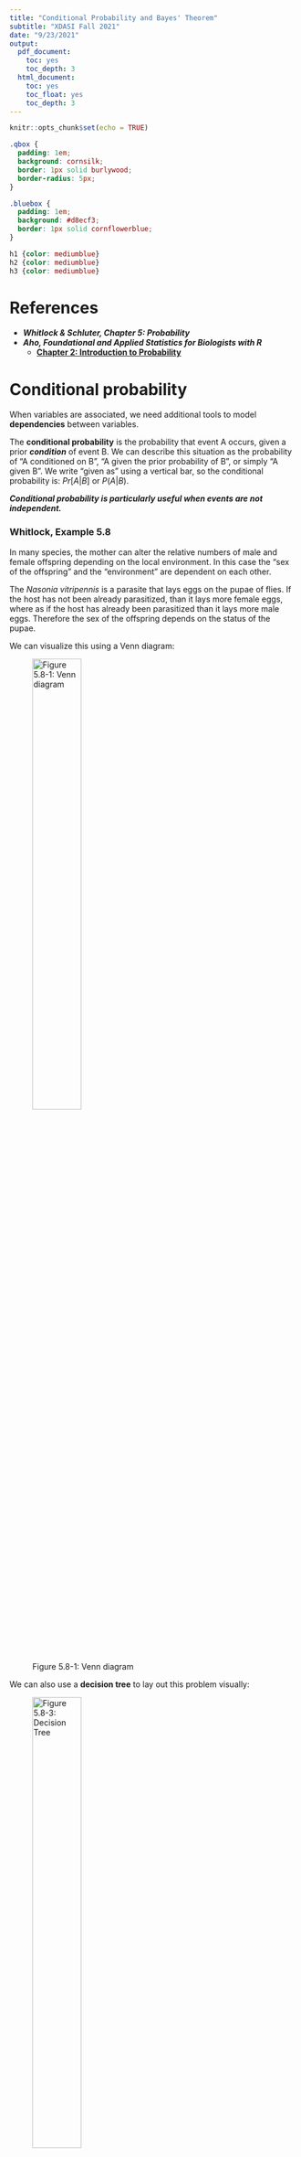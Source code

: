 ```yaml
---
title: "Conditional Probability and Bayes' Theorem"
subtitle: "XDASI Fall 2021"
date: "9/23/2021"
output:
  pdf_document:
    toc: yes
    toc_depth: 3
  html_document:
    toc: yes
    toc_float: yes
    toc_depth: 3
---
```


```r
knitr::opts_chunk$set(echo = TRUE)
```


```css
.qbox {
  padding: 1em;
  background: cornsilk;
  border: 1px solid burlywood;
  border-radius: 5px;
}

.bluebox {
  padding: 1em;
  background: #d8ecf3;
  border: 1px solid cornflowerblue;
}

h1 {color: mediumblue}
h2 {color: mediumblue}
h3 {color: mediumblue}
```

# References

+ ***Whitlock & Schluter, Chapter 5: Probability***
+ ***Aho, Foundational and Applied Statistics for Biologists with R***
  + <a href="https://drive.google.com/file/d/1cpC3ofcP9DIB8vDieE1lBVVAesWklCyM/view?usp=sharing" target="blank">**Chapter 2: Introduction to Probability**</a>


# Conditional probability

When variables are associated, we need additional tools to model **dependencies** between variables.

The **conditional probability** is the probability that event A occurs, given a prior ***condition*** of event B. We can describe this situation as the probability of "A conditioned on B", "A given the prior probability of B", or simply "A given B". We write "given as" using a vertical bar, so the conditional probability is: $Pr[A|B]$ or $P(A|B)$.

***Conditional probability is particularly useful when events are not independent.***

### Whitlock, Example 5.8

In many species, the mother can alter the relative numbers of male and female offspring depending on the local environment. In this case the "sex of the offspring" and the "environment" are dependent on each other.

The *Nasonia vitripennis* is a parasite that lays eggs on the pupae of flies. If the host has not been already parasitized, than it lays more female eggs, where as if the host has already been parasitized than it lays more male eggs. Therefore the sex of the offspring depends on the status of the pupae.

We can visualize this using a Venn diagram:

![Figure 5.8-1: Venn diagram](Images/nasonia_venn.png){width=45%}

We can also use a **decision tree** to lay out this problem visually:

![Figure 5.8-3: Decision Tree](Images/dependent_events_tree.jpg){width=45%}

Here we were given a number of **observations**:

The total proportion of the hosts that were parasitized:

+ $Pr[par] = P(par) = 0.20$
+ $Pr[!\ par] = P(!\ par) = 0.80$

The proportion of male and female eggs found on non-parasitized or parasitized hosts:

+ $P(M \cap \ !\ par) = 0.04$
+ $P(F \cap \ !\ par) = 0.76$
+ $P(M \cap \ par) = 0.18$
+ $P(F \cap \ par) = 0.02$

This allowed us to find the conditional probabilities:

- $P(M | par) = 0.18/0.20 = 0.90$
  + probability that a male egg is laid, **given that** host is parasitized
- $P(F | par) = 0.02/0.2 = 0.10$
  + same as above, but for a female egg
- $P(M | !\ par ) = 0.04/0.8 = 0.05$
  + probability that a male egg is laid, **given that** the host is unparasitized.
- $P(F | !\ par ) = 0.76/0.8 = 0.95$
  + ditto, for a female egg

The book illustrates finding the probability that a new, randomly chosen egg, is ***male*** by tracing out both possible paths to obtain a male egg, and using the multiplication and addition rules for probabilities to get the ***total probability*** of a male egg:

$$\begin{aligned}
P(M) &= P(par) * P(M | par)\ + P(!\ par) * P(M | !\ par) \\
     &= 0.20*0.90 + 0.80*0.05 = 0.18 + 0.04 \\
     &= 0.22 
\end{aligned}$$


<!-- ======================================================================= -->
<div class="qbox">
$\Rightarrow$ ***Q: What is the probability that a randomly chosen egg is female?***

Let's work out the pieces we need and then compute the answer using the given conditonal probabilities.

<details closed markdown="block">
  <summary>Answer</summary>

<!-- *(Answer will be posted after class)* -->

$$\begin{aligned}
P(F) &= P(par) * P(F | par)\ + P(!\ par) * P(F | !\ par) \\
&= 0.20*0.10 + 0.80*0.95 = 0.02 + 0.76 \\
&= 0.78
\end{aligned}$$

</details>
</div>
<!-- ======================================================================= -->
<p>
How does this line up with the figure we got for male eggs above?


Of course, we could have just computed this using the actual observations:

$$P(F) = P(F \cap \ !\ par) + P(F \cap \ par) = 0.76 + 0.02 = 0.78$$

***So how does going to all this trouble help us?*** Because by turning these equations around, we can use them to answer new questions that we don't already know the answer to. Let's look at another example to see how this could work.

---

### Example 5.9 - Down's Syndrome

Down's syndrome, or trisomy 21, is a chromosomal condition that occurs in 1/1000 pregnancies. A test called the "triple test", which looks for three hormone concentrations around week 16, has been developed to circumvent the need for amniocentesis, which is a very invasive procedure (but which is also the gold standard for detection, since it provides a definitive diagnosis of the karyotype).

Let's say we want to ask: 

***If the test on a random fetus gives a $Pos$ result, what is the probability that fetus actually is $DS^+$?*** In other words, what is $P(DS^+|Pos)$?

How can we formulate this problem in terms of Bayes' rule? 

First, we need the **priors**, or states of nature:

+ $P(DS^+) = 0.001$ : Rate of Down's syndrome
+ $P(DS^-) = 0.999$

The established rates of detection of the test, which give us our **likelihoods**, are as follows:

- $P(Pos|DS^+) = 0.6$
  + **True Positive** (sensitivity): The test was positive, and the fetus has DS
- $P(Neg|DS^+) = 0.4$
  + **False Negative** : The test was negative, however the fetus has DS 
- $P(Neg|DS^-) = 0.95$
  + **True Negative** : The test was negative, and the fetus does not have DS
- $P(Pos|DS^-) = 0.05$
  + **False Positive** : Test was positive, but the fetus does not have DS


Using the Bayes' theorem above, let's set A to be the test result, $[Pos|Neg]$, and B to be DS status, $[DS^+|DS^-]$. Now we can formulate our problem as:


$$P(DS^+|Pos) = \frac{P(Pos|DS^+) * P(DS^+)}{P(Pos)}$$

We are given the values for the numerator, but we need the values for the denominator.
For this we can use our **law of total probability**.

<!-- ======================================================================= -->
<div class="qbox">
$\Rightarrow$ ***Q: What is the formula we need to construct the denominator?***

<details closed markdown="block">
  <summary>Answer</summary>

By the law of total probablity:

$$ P(Pos) = P(Pos|DS^+)*P(DS^+) + P(Pos|DS^-)*P(DS^-) $$

</details>
</div>
<!-- ======================================================================= -->
<p>
<!-- ======================================================================= -->
<div class="qbox">
$\Rightarrow$ ***Q: What is the final formula and the result after plugging in all of the corresponding values?***

<details closed markdown="block">
  <summary>Answer</summary>

$$\begin{aligned}
P(DS^+|Pos) &= \frac{P(Pos|DS^+) * P(DS^+)}{P(DS^+) * P(Pos|DS^+) + P(DS^-)*P(Pos|DS^-)} \\
&= \frac{0.6*0.001}{0.6*0.001 + 0.999*0.05}
\end{aligned}$$

```r
result = 0.6*0.001 / (0.6*0.001 + 0.999*0.05)
round(result*100, 2)
```

</details>
</div>
<!-- ======================================================================= -->
<p>
The answer is ``r round(result*100, 2)``%. This means that almost 99% of positive results will be false positives! Even though the FP rate is only 5%, the incidence of Down's is so low that the vast majority of cases that do return a positive test will not actually have Down's syndrome.

In many cases, it's better to err on the side of caution, and any positive test results can be confirmed by further testing.

---

---

# General multiplication rule

We can determine the probability of an event ***A given B*** using the conditional probability, which is simply the fraction of the time that we see A and B together, relative to the total occurrence of B:

![](Images/conditional_probability_venn.jpeg){width=50%}

We can write this as:

$$P(A | B) = \frac{P(A \cap B)}{P(B)}$$

If we rearrange this equation (and change our notation slightly), we can say that $P(A \cap B)$ is simply the probability of ***A given B*** times the **total probability of B**:

$$P(A \cap B) = P(A|B) * P(B)$$
Of course ***the reverse is true as well***:

$$P(A \cap B) = P(B|A) * P(A)$$
*However*, keep in mind that usually $P(A|B) \ne P(B|A)$. Why? Consider the relationship between spots and measles!

We actually used this multiplication rule to find the conditional probabilities above. For example:

$$P(M | par) = \frac{P(M \cap par)}{P(par)} = \frac{0.18}{0.20} = 0.95 $$

When two events are independent, we know that $P(A \cap B) = P(A)*P(B)$, and so $P(A|B)$ is simply $P(B)$:

$$P(A|B) = \frac{P(A \cap B)}{P(A)} = P(B)$$


---

# Law of total probability

When we have multiple possible conditions, or (mutually exclusive) values of B, we can say that B is a **disjoint set** representing multiple ***states of nature***. 

The total probability of A will then be **partitioned** among all of the possible values of B. We can visualize this as follows:

![](Images/law_of_total_probability.png){width=50%}

So the total probability of event A, $P(A)$, is the **sum of the intersections of A and each of the partitions of B**. We can write this as:

$$P(A) = P(A \cap B_1) + P(A \cap B_2) + P(A \cap B_3) + P(A \cap B_4) = \sum_{i=1}^4{P(A \cap B_i)}$$

Since each of the intersections can be written as $P(A \cap B_i) = P(A|B_i)*P(B_i)$, we can now write the **law of total probability** in terms of the ***conditional probabilities***:

$$ P(A) = \sum_{i=1}^4{P(A \cap B_i)} = \sum_{i=1}^nP(A|B_i)*P(B_i) $$
Where $n$ is the total number of ***conditions***, i.e. mutually exclusive states of B. That is, the total probability of A is the conditional probability of (A given B) times the probability of B, for all possible values of B.

For our *Nasonia* example above, this equation gives us the same result as the one we obtained by working our way through the decision tree:

$$\begin{aligned}
P(M) &= P(M | par) * P(par) \ + P(M | !\ par) * P(!\ par)
\end{aligned}$$

---

# Bayes' theorem

Recall that the intersection of A and B, $P(A \cap B)$, can be written equivalently in terms of conditional probabilities relative to A or relative to B:

$$P(A \cap B) = P(B) * P(A|B) = P(A) * P(B|A)$$

We can now derive an incredibly useful formula called the **Bayes' Theorem**:

$$P(A|B) = \frac{P(B|A)*P(A)}{P(B)}$$
The three elements of Bayesian statistics are thus:

+ **Priors**: known probabilities for different conditions, e.g. $P(A)$ and $P(B)$
+ **Likelihoods**: known conditional probabilities, e.g. $P(B|A)$
+ **Posteriors**: unknown conditional probabilities, e.g. $P(A|B)$ 

This turns out to be a very useful way to frame problems involving conditional probabilities, because it allows us to figure out an unknown quantities for **posterior probabilities**, given **prior probabilities** and **likelihoods**. 


### Bayes' theorem with multiple priors

More generally, when there are many possible outcomes, we can figure out the conditional probability for a single outcome using the **total law of probability**:

$$P(A_i|B) = \frac{Pr(B|A_i)P(A_i)}{P(B)} = \frac{P(B|A_i)P(A_i)}{\sum_{j=1}^n P(B|A_j)P(A_j)} $$

### Bayes' theorem with binary outcomes

For a situation with binary outcomes, this simplifies to:

$$P(A|B) = \frac{Pr(B|A)*P(A)}{P(B)} = \frac{P(B|A)*P(A)}{P(B|A)*P(A) + P(B|not\ A)*P(not\ A)} $$

Going back to our *Nasonia* example above, we can use this formula to answer a new question like, 

<!-- ======================================================================= -->
<div class="qbox">
$\Rightarrow$ ***"What is the probability that the host has already been parasitized, given that a male egg was laid?"***

Let's work this out together before checking the answer.

<details closed markdown="block">
  <summary>Answer</summary>

<!-- *(Answer will be posted after class)* -->

$$\begin{aligned}
P(par | M) &= \frac{P(M | par)*P(par)}{P(M)} \\
&= \frac{P(M | par)*P(par)}{P(M | par)*P(par)\ +\ P(M | !\ par)*P(!\ par)} \\
&= \frac{0.90*0.20}{0.90*0.20\ +\ 0.05*0.80} = \frac{0.18}{0.18+0.04}\\
&= \frac{0.18}{0.22} = 0.82
\end{aligned}$$

</details>
</div>
<!-- ======================================================================= -->
<p>

